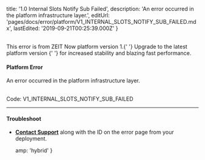 
  title: '1.0 Internal Slots Notify Sub Failed',
  description: 'An error occurred in the platform infrastructure layer.',
  editUrl: 'pages/docs/error/platform/V1_INTERNAL_SLOTS_NOTIFY_SUB_FAILED.mdx',
  lastEdited: '2019-09-21T00:25:39.000Z'
}

<br />

<Note type="warning">
  This error is from ZEIT Now platform version 1.{' '}
  <GenericLink href="https://zeit.co/guides/migrate-to-zeit-now">
    Upgrade to the latest platform version
  </GenericLink>{' '}
  for increased stability and blazing fast performance.
</Note>

#### Platform Error

An error occurred in the platform infrastructure layer.

<br />

<Note label={false}>
  Code: <InlineCode>V1_INTERNAL_SLOTS_NOTIFY_SUB_FAILED</InlineCode>
</Note>

---

#### Troubleshoot

- **[Contact Support](mailto:support@zeit.co)** along with the ID on the error page from your deployment.


  amp: 'hybrid'
}
